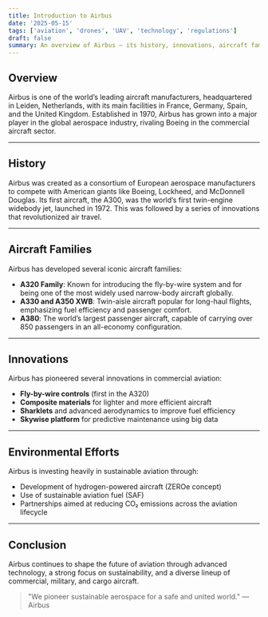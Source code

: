 ```yaml
---
title: Introduction to Airbus
date: '2025-05-15'
tags: ['aviation', 'drones', 'UAV', 'technology', 'regulations']
draft: false
summary: An overview of Airbus — its history, innovations, aircraft families, and contributions to the aviation industry.
---
```


## Overview

Airbus is one of the world’s leading aircraft manufacturers, headquartered in Leiden, Netherlands, with its main facilities in France, Germany, Spain, and the United Kingdom. Established in 1970, Airbus has grown into a major player in the global aerospace industry, rivaling Boeing in the commercial aircraft sector.

---

## History

Airbus was created as a consortium of European aerospace manufacturers to compete with American giants like Boeing, Lockheed, and McDonnell Douglas. Its first aircraft, the A300, was the world’s first twin-engine widebody jet, launched in 1972. This was followed by a series of innovations that revolutionized air travel.

---

## Aircraft Families

Airbus has developed several iconic aircraft families:

- **A320 Family**: Known for introducing the fly-by-wire system and for being one of the most widely used narrow-body aircraft globally.
- **A330 and A350 XWB**: Twin-aisle aircraft popular for long-haul flights, emphasizing fuel efficiency and passenger comfort.
- **A380**: The world’s largest passenger aircraft, capable of carrying over 850 passengers in an all-economy configuration.

---

## Innovations

Airbus has pioneered several innovations in commercial aviation:

- **Fly-by-wire controls** (first in the A320)
- **Composite materials** for lighter and more efficient aircraft
- **Sharklets** and advanced aerodynamics to improve fuel efficiency
- **Skywise platform** for predictive maintenance using big data

---

## Environmental Efforts

Airbus is investing heavily in sustainable aviation through:

- Development of hydrogen-powered aircraft (ZEROe concept)
- Use of sustainable aviation fuel (SAF)
- Partnerships aimed at reducing CO₂ emissions across the aviation lifecycle

---

## Conclusion

Airbus continues to shape the future of aviation through advanced technology, a strong focus on sustainability, and a diverse lineup of commercial, military, and cargo aircraft.

> "We pioneer sustainable aerospace for a safe and united world." — Airbus

